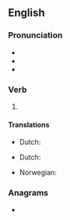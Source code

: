 {{also|ärisen}}
==English==

===Pronunciation===
* {{IPA|/əˈɹɪzən/|lang=en}}
* {{audio|En-us-arisen.ogg|Audio (US)|lang=en}}
* {{rhymes|ɪzən|lang=en}}

===Verb===
{{head|en|past participle}}

# {{inflection of|arise||past|part|lang=en}}

====Translations====
{{trans-top|gotten up}}
* Dutch: {{t+|nl|opstaan}}
{{trans-mid}}
{{trans-bottom}}

{{trans-top|started to exist}}
* Dutch: {{t+|nl|ontstaan}}
{{trans-mid}}
* Norwegian: {{t|no|oppstått}}
{{trans-bottom}}

===Anagrams===
* {{anagrams|en|a=aeinrs|Neiras|Nerias|Raines|Resian|arsine|erasin|sarnie}}